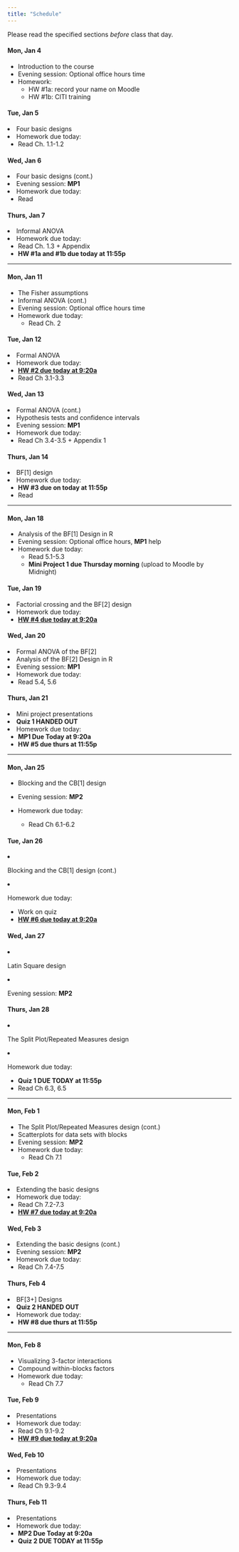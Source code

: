 ```yaml
---
title: "Schedule"
---
```


Please read the specified sections *before* class that day. 

<div class="past">
</div> <!--closing "past" div-->


<div class="row">
  <div class="col-md-3">
#### Mon, Jan 4
+ Introduction to the course
<!-- + [Short experiment](https://smithcollege.qualtrics.com/jfe/form/SV_71nqdhEpN8frd6B) -->
+ Evening session: Optional office hours time
+ Homework:
    + HW #1a: record your name on Moodle
    + HW #1b: CITI training
  </div>
  
  <div class="col-md-3">
#### Tue, Jan 5
+ Four basic designs
+ Homework due today:
    + Read Ch. 1.1-1.2
  </div>
  
  <div class="col-md-3">
#### Wed, Jan 6
+ Four basic designs (cont.)
+ Evening session: **MP1**
+ Homework due today:
    + Read

  </div>
  
  <div class="col-md-3">
#### Thurs, Jan 7
+ Informal ANOVA 
+ Homework due today:
    + Read Ch. 1.3 + Appendix
    + **HW #1a and #1b due today at 11:55p**
  </div>
</div>

***

<div class="row">
  <div class="col-md-3">
#### Mon, Jan 11
+ The Fisher assumptions
+ Informal ANOVA (cont.)
+ Evening session: Optional office hours time
+ Homework due today:
  + Read Ch. 2 
  </div>
  
  <div class="col-md-3">
#### Tue, Jan 12
+ Formal ANOVA 
+ Homework due today:
    + [**HW #2 due today at 9:20a**]()
    + Read Ch 3.1-3.3
  </div>
  
  <div class="col-md-3">
#### Wed, Jan 13
+ Formal ANOVA (cont.) 
+ Hypothesis tests and confidence intervals 
+ Evening session: **MP1**
+ Homework due today:
    + Read Ch 3.4-3.5 + Appendix 1
  </div>
  
  <div class="col-md-3">
#### Thurs, Jan 14
+ BF[1] design
+ Homework due today:
  + **HW #3 due on today at 11:55p**
  + Read 
  </div>
</div>

***

<div class="row">
  <div class="col-md-3">
#### Mon, Jan 18
+ Analysis of the BF[1] Design in R
+ Evening session: Optional office hours, **MP1** help
+ Homework due today:
    + Read 5.1-5.3
    + **Mini Project 1 due Thursday morning** (upload to Moodle by Midnight)
  </div>
  
  <div class="col-md-3">
#### Tue, Jan 19
+ Factorial crossing and the BF[2] design
+ Homework due today:
    + [**HW #4 due today at 9:20a**](labs/homework3.html)
    
  </div>
  
  <div class="col-md-3">
#### Wed, Jan 20
+ Formal ANOVA of the BF[2]
+ Analysis of the BF[2] Design in R
+ Evening session: **MP1**
+ Homework due today:
    + Read 5.4, 5.6
  </div>
  
  <div class="col-md-3">
#### Thurs, Jan 21
- Mini project presentations
+ **Quiz 1 HANDED OUT**
+ Homework due today:
    + **MP1 Due Today at 9:20a**
    + **HW #5 due thurs at 11:55p**
  </div>
</div>

***

<div class="row">
  <div class="col-md-3">
#### Mon, Jan 25
+ Blocking and the CB[1] design 
+ Evening session: **MP2**
+ Homework due today:
    + Read Ch 6.1-6.2 
  </div>
  
  <div class="col-md-3">
#### Tue, Jan 26
+ Blocking and the CB[1] design (cont.)
+ Homework due today:
    + Work on quiz
    + [**HW #6 due today at 9:20a**](labs/homework5.html)
  </div>
  
  <div class="col-md-3">
#### Wed, Jan 27
+ Latin Square design
+ Evening session: **MP2**
  </div>
  
  <div class="col-md-3">
#### Thurs, Jan 28
+ The Split Plot/Repeated Measures design
+ Homework due today:
    + **Quiz 1 DUE TODAY at 11:55p**
    + Read Ch 6.3, 6.5
  </div>
</div>

***

<div class="row">
  <div class="col-md-3">
#### Mon, Feb 1
+ The Split Plot/Repeated Measures design (cont.)
+ Scatterplots for data sets with blocks 
+ Evening session: **MP2**
+ Homework due today:
    + Read Ch 7.1
  </div>
  
  <div class="col-md-3">
#### Tue, Feb 2
+ Extending the basic designs
+ Homework due today:
    + Read Ch 7.2-7.3
    + [**HW #7 due today at 9:20a**](labs/homework7.html)
  </div>
  
  <div class="col-md-3">
#### Wed, Feb 3
+ Extending the basic designs (cont.)
+ Evening session: **MP2**
+ Homework due today:
    + Read Ch 7.4-7.5
  </div>
  
  <div class="col-md-3">
#### Thurs, Feb 4
+ BF[3+] Designs
+ **Quiz 2 HANDED OUT**
+ Homework due today:
    + **HW #8 due thurs at 11:55p**
  </div>
</div>

***

<div class="row">
  <div class="col-md-3">
#### Mon, Feb 8
+ Visualizing 3-factor interactions
+ Compound within-blocks factors
+ Homework due today:
    + Read Ch 7.7
  </div>
  
  <div class="col-md-3">
#### Tue, Feb 9
+ Presentations
+ Homework due today:
    + Read Ch 9.1-9.2
    + [**HW #9 due today at 9:20a**](labs/homework9.html)
  </div>
  
  <div class="col-md-3">
#### Wed, Feb 10
+ Presentations
+ Homework due today:
    + Read Ch 9.3-9.4
  </div>
  
  <div class="col-md-3">
#### Thurs, Feb 11
+ Presentations
+ Homework due today:
    + **MP2 Due Today at 9:20a**
    + **Quiz 2 DUE TODAY at 11:55p**

  </div>
</div>


    